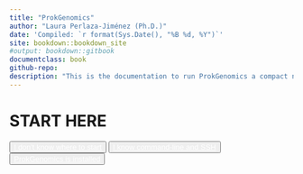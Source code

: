 ```yaml
--- 
title: "ProkGenomics"
author: "Laura Perlaza-Jiménez (Ph.D.)"
date: 'Compiled: `r format(Sys.Date(), "%B %d, %Y")`'
site: bookdown::bookdown_site
#output: bookdown::gitbook
documentclass: book
github-repo: 
description: "This is the documentation to run ProkGenomics a compact nextflow pipeline for Prokaryotic assembly, annotation, characterization and comparative genomics."
---
```




# START HERE

<button class="bluesquare" title=""><span><a href="command-line-intro.html" style="color: white;">I don't know where to start</a></span></button>

<button class="bluesquare" title=""><span><a href="command-line-intro.html" style="color: white;">I know command-line and SSH</a></span></button>

<button class="bluesquare" title=""><span><a href="set-up-your-project.html" style="color: white;">ProkGenomics is installed</a></span></button>



